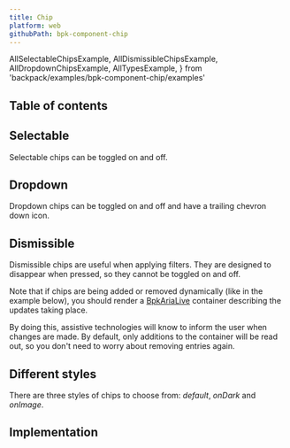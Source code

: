 ```yaml
---
title: Chip
platform: web
githubPath: bpk-component-chip
---
```




  AllSelectableChipsExample,
  AllDismissibleChipsExample,
  AllDropdownChipsExample,
  AllTypesExample,
} from 'backpack/examples/bpk-component-chip/examples'

## Table of contents

## Selectable

Selectable chips can be toggled on and off.

<PresentationBlock>
  <AllSelectableChipsExample />
</PresentationBlock>

## Dropdown

Dropdown chips can be toggled on and off and have a trailing chevron down icon.

<PresentationBlock>
  <AllDropdownChipsExample />
</PresentationBlock>

## Dismissible

Dismissible chips are useful when applying filters. They are designed to disappear when pressed, so they cannot be toggled on and off.

Note that if chips are being added or removed dynamically (like in the example below), you should render a [BpkAriaLive](/components/aria-live) container describing the updates taking place.

By doing this, assistive technologies will know to inform the user when changes are made. By default, only additions to the container will be read out, so you don't need to worry about removing entries again.

<PresentationBlock>
  <AllDismissibleChipsExample />
</PresentationBlock>

## Different styles

There are three styles of chips to choose from: _default_, _onDark_ and _onImage_.

<PresentationBlock>
  <AllTypesExample />
</PresentationBlock>


## Implementation

<Readme />
